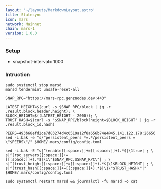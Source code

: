 ```yaml
---
layout: '~/layouts/MarkdownLayout.astro'
title: Statesync
icon: mars
network: Mainnet
chain: mars-1
version: 1.0.0
---
```

### Setup

- snapshot-interval= 1000

### Intruction

```
sudo systemctl stop marsd
marsd tendermint unsafe-reset-all

SNAP_RPC="https://mars-rpc.genznodes.dev:443"

LATEST_HEIGHT=$(curl -s $SNAP_RPC/block | jq -r .result.block.header.height); \
BLOCK_HEIGHT=$((LATEST_HEIGHT - 2000)); \
TRUST_HASH=$(curl -s "$SNAP_RPC/block?height=$BLOCK_HEIGHT" | jq -r .result.block_id.hash)

PEERS=493b68efd2ce7d83274d4c0519a12f8a656b74e4@45.141.122.178:26656
sed -i.bak -e "s/^persistent_peers *=.*/persistent_peers = \"$PEERS\"/" $HOME/.mars/config/config.toml

sed -i.bak -E "s|^(enable[[:space:]]+=[[:space:]]+).*$|\1true| ; \
s|^(rpc_servers[[:space:]]+=[[:space:]]+).*$|\1\"$SNAP_RPC,$SNAP_RPC\"| ; \
s|^(trust_height[[:space:]]+=[[:space:]]+).*$|\1$BLOCK_HEIGHT| ; \
s|^(trust_hash[[:space:]]+=[[:space:]]+).*$|\1\"$TRUST_HASH\"|" $HOME/.mars/config/config.toml

sudo systemctl restart marsd && journalctl -fu marsd -o cat
```